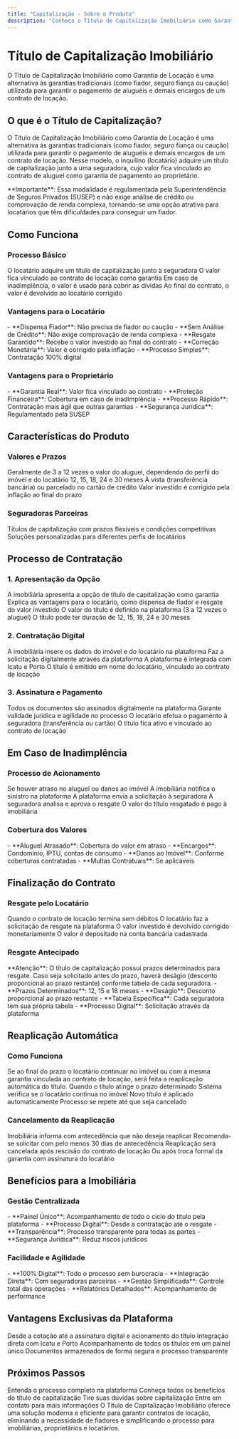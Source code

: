 ```yaml
---
title: "Capitalização - Sobre o Produto"
description: "Conheça o Título de Capitalização Imobiliário como Garantia de Locação"
---
```


# Título de Capitalização Imobiliário

<Info>
O Título de Capitalização Imobiliário como Garantia de Locação é uma alternativa às garantias tradicionais (como fiador, seguro fiança ou caução) utilizada para garantir o pagamento de aluguéis e demais encargos de um contrato de locação.
</Info>

## O que é o Título de Capitalização?

O Título de Capitalização Imobiliário como Garantia de Locação é uma alternativa às garantias tradicionais (como fiador, seguro fiança ou caução) utilizada para garantir o pagamento de aluguéis e demais encargos de um contrato de locação. Nesse modelo, o inquilino (locatário) adquire um título de capitalização junto a uma seguradora, cujo valor fica vinculado ao contrato de aluguel como garantia de pagamento ao proprietário.

<Warning>
**Importante**: Essa modalidade é regulamentada pela Superintendência de Seguros Privados (SUSEP) e não exige análise de crédito ou comprovação de renda complexa, tornando-se uma opção atrativa para locatários que têm dificuldades para conseguir um fiador.
</Warning>

## Como Funciona

### Processo Básico

<Steps>
<Step title="Contratação">
  O locatário adquire um título de capitalização junto à seguradora
</Step>

<Step title="Vinculação">
  O valor fica vinculado ao contrato de locação como garantia
</Step>

<Step title="Proteção">
  Em caso de inadimplência, o valor é usado para cobrir as dívidas
</Step>

<Step title="Resgate">
  Ao final do contrato, o valor é devolvido ao locatário corrigido
</Step>
</Steps>

### Vantagens para o Locatário

<Check>
- **Dispensa Fiador**: Não precisa de fiador ou caução
- **Sem Análise de Crédito**: Não exige comprovação de renda complexa
- **Resgate Garantido**: Recebe o valor investido ao final do contrato
- **Correção Monetária**: Valor é corrigido pela inflação
- **Processo Simples**: Contratação 100% digital
</Check>

### Vantagens para o Proprietário

<Check>
- **Garantia Real**: Valor fica vinculado ao contrato
- **Proteção Financeira**: Cobertura em caso de inadimplência
- **Processo Rápido**: Contratação mais ágil que outras garantias
- **Segurança Jurídica**: Regulamentado pela SUSEP
</Check>

## Características do Produto

### Valores e Prazos

<CardGroup cols={2}>
<Card title="Valor do Título" icon="currency-dollar">
  Geralmente de 3 a 12 vezes o valor do aluguel, dependendo do perfil do imóvel e do locatário
</Card>

<Card title="Prazos Disponíveis" icon="calendar-days">
  12, 15, 18, 24 e 30 meses
</Card>

<Card title="Forma de Pagamento" icon="credit-card">
  À vista (transferência bancária) ou parcelado no cartão de crédito
</Card>

<Card title="Correção Monetária" icon="chart-line">
  Valor investido é corrigido pela inflação ao final do prazo
</Card>
</CardGroup>

### Seguradoras Parceiras

<CardGroup cols={2}>
<Card title="Icatu" icon="building-office">
  Títulos de capitalização com prazos flexíveis e condições competitivas
</Card>

<Card title="Porto" icon="building-office">
  Soluções personalizadas para diferentes perfis de locatários
</Card>
</CardGroup>

## Processo de Contratação

### 1. Apresentação da Opção

<Steps>
<Step title="Sugestão da Imobiliária">
  A imobiliária apresenta a opção de título de capitalização como garantia
</Step>

<Step title="Explicação das Vantagens">
  Explica as vantagens para o locatário, como dispensa de fiador e resgate do valor investido
</Step>

<Step title="Definição do Valor">
  O valor do título é definido na plataforma (3 a 12 vezes o aluguel)
</Step>

<Step title="Definição do Prazo">
  O título pode ter duração de 12, 15, 18, 24 e 30 meses
</Step>
</Steps>

### 2. Contratação Digital

<Steps>
<Step title="Inserção de Dados">
  A imobiliária insere os dados do imóvel e do locatário na plataforma
</Step>

<Step title="Solicitação Digital">
  Faz a solicitação digitalmente através da plataforma
</Step>

<Step title="Integração com Seguradoras">
  A plataforma é integrada com Icatu e Porto
</Step>

<Step title="Emissão do Título">
  O título é emitido em nome do locatário, vinculado ao contrato de locação
</Step>
</Steps>

### 3. Assinatura e Pagamento

<Steps>
<Step title="Assinatura Digital">
  Todos os documentos são assinados digitalmente na plataforma
</Step>

<Step title="Validade Jurídica">
  Garante validade jurídica e agilidade no processo
</Step>

<Step title="Pagamento">
  O locatário efetua o pagamento à seguradora (transferência ou cartão)
</Step>

<Step title="Ativação">
  O título fica ativo e vinculado ao contrato de locação
</Step>
</Steps>

## Em Caso de Inadimplência

### Processo de Acionamento

<Steps>
<Step title="Identificação da Inadimplência">
  Se houver atraso no aluguel ou danos ao imóvel
</Step>

<Step title="Notificação">
  A imobiliária notifica o sinistro na plataforma
</Step>

<Step title="Solicitação à Seguradora">
  A plataforma envia a solicitação à seguradora
</Step>

<Step title="Análise e Aprovação">
  A seguradora analisa e aprova o resgate
</Step>

<Step title="Pagamento">
  O valor do título resgatado é pago à imobiliária
</Step>
</Steps>

### Cobertura dos Valores

<Check>
- **Aluguel Atrasado**: Cobertura do valor em atraso
- **Encargos**: Condomínio, IPTU, contas de consumo
- **Danos ao Imóvel**: Conforme coberturas contratadas
- **Multas Contratuais**: Se aplicáveis
</Check>

## Finalização do Contrato

### Resgate pelo Locatário

<Steps>
<Step title="Fim do Contrato">
  Quando o contrato de locação termina sem débitos
</Step>

<Step title="Solicitação de Resgate">
  O locatário faz a solicitação de resgate na plataforma
</Step>

<Step title="Valor Corrigido">
  O valor investido é devolvido corrigido monetariamente
</Step>

<Step title="Depósito na Conta">
  O valor é depositado na conta bancária cadastrada
</Step>
</Steps>

### Resgate Antecipado

<Warning>
**Atenção**: O título de capitalização possui prazos determinados para resgate. Caso seja solicitado antes do prazo, haverá deságio (desconto proporcional ao prazo restante) conforme tabela de cada seguradora.
</Warning>

<Check>
- **Prazos Determinados**: 12, 15 e 18 meses
- **Deságio**: Desconto proporcional ao prazo restante
- **Tabela Específica**: Cada seguradora tem sua própria tabela
- **Processo Digital**: Solicitação através da plataforma
</Check>

## Reaplicação Automática

### Como Funciona

<Info>
Se ao final do prazo o locatário continuar no imóvel ou com a mesma garantia vinculada ao contrato de locação, será feita a reaplicação automática do título.
</Info>

<Steps>
<Step title="Fim do Prazo">
  Quando o título atinge o prazo determinado
</Step>

<Step title="Verificação de Continuidade">
  Sistema verifica se o locatário continua no imóvel
</Step>

<Step title="Reaplicação Automática">
  Novo título é aplicado automaticamente
</Step>

<Step title="Renovação Contínua">
  Processo se repete até que seja cancelado
</Step>
</Steps>

### Cancelamento da Reaplicação

<Steps>
<Step title="Solicitação de Cancelamento">
  Imobiliária informa com antecedência que não deseja reaplicar
</Step>

<Step title="Prazo Mínimo">
  Recomenda-se solicitar com pelo menos 30 dias de antecedência
</Step>

<Step title="Rescisão do Contrato">
  Reaplicação será cancelada após rescisão do contrato de locação
</Step>

<Step title="Troca de Garantia">
  Ou após troca formal da garantia com assinatura do locatário
</Step>
</Steps>

## Benefícios para a Imobiliária

### Gestão Centralizada

<Check>
- **Painel Único**: Acompanhamento de todo o ciclo do título pela plataforma
- **Processo Digital**: Desde a contratação até o resgate
- **Transparência**: Processo transparente para todas as partes
- **Segurança Jurídica**: Reduz riscos jurídicos
</Check>

### Facilidade e Agilidade

<Check>
- **100% Digital**: Todo o processo sem burocracia
- **Integração Direta**: Com seguradoras parceiras
- **Gestão Simplificada**: Controle total das operações
- **Relatórios Detalhados**: Acompanhamento de performance
</Check>

## Vantagens Exclusivas da Plataforma

<CardGroup cols={2}>
<Card title="Processo 100% Digital" icon="computer-desktop">
  Desde a cotação até a assinatura digital e acionamento do título
</Card>

<Card title="Integração com Seguradoras" icon="link">
  Integração direta com Icatu e Porto
</Card>

<Card title="Gestão Centralizada" icon="chart-bar">
  Acompanhamento de todos os títulos em um painel único
</Card>

<Card title="Transparência e Segurança" icon="shield-check">
  Documentos armazenados de forma segura e processo transparente
</Card>
</CardGroup>

## Próximos Passos

<CardGroup cols={2}>
<Card title="Como Funciona" icon="play" href="/produtos/capitalizacao/como-funciona">
  Entenda o processo completo na plataforma
</Card>

<Card title="Benefícios" icon="star" href="/produtos/capitalizacao/beneficios">
  Conheça todos os benefícios do título de capitalização
</Card>

<Card title="FAQ" icon="question-mark" href="/produtos/capitalizacao/faq">
  Tire suas dúvidas sobre capitalização
</Card>

<Card title="Contato" icon="phone" href="/contato">
  Entre em contato para mais informações
</Card>
</CardGroup>

<Note>
O Título de Capitalização Imobiliário oferece uma solução moderna e eficiente para garantir contratos de locação, eliminando a necessidade de fiadores e simplificando o processo para imobiliárias, proprietários e locatários.
</Note>
